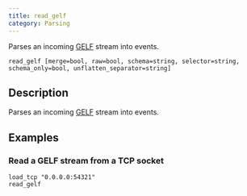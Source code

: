```yaml
---
title: read_gelf
category: Parsing
---
```


Parses an incoming [GELF](https://go2docs.graylog.org/current/getting_in_log_data/gelf.html) stream into events.

```tql
read_gelf [merge=bool, raw=bool, schema=string, selector=string, schema_only=bool, unflatten_separator=string]
```

## Description

Parses an incoming
[GELF](https://go2docs.graylog.org/current/getting_in_log_data/gelf.html) stream
into events.


<ParsingOptions />

## Examples

### Read a GELF stream from a TCP socket

```tql
load_tcp "0.0.0.0:54321"
read_gelf
```
